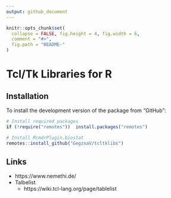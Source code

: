 ```yaml
---
output: github_document
---
```


<!-- README.md is generated from README.Rmd. Please edit that file -->
 
```r
knitr::opts_chunk$set(
  collapse = FALSE, fig.height = 4, fig.width = 6,
  comment = "#>",
  fig.path = "README-"
)
```


Tcl/Tk Libraries for R
==============================================================================

## Installation

To install the development version of the package from “GitHub”:

```r
# Install required packages
if (!require("remotes"))  install.packages("remotes")

# Install RcmdrPlugin.biostat
remotes::install_github("GegznaV/tcltklibs")
```

## Links

- https://www.nemethi.de/
- Talbelist
    + https://wiki.tcl-lang.org/page/tablelist
    
